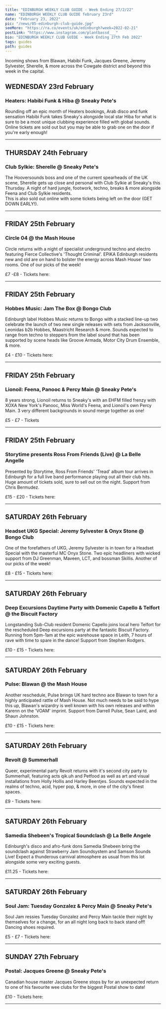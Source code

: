 ---
title: "EDINBURGH WEEKLY CLUB GUIDE - Week Ending 27/2/22"
name: "EDINBURGH WEEKLY CLUB GUIDE february 23rd"
date: "February 23, 2022"
pic: "/news/05-edinburgh-club-guide.jpg"
seeMore: "https://ra.co/events/uk/edinburgh?week=2022-02-21"
postLink: "https://www.instagram.com/plantbassd___"
bio: "EDINBURGH WEEKLY CLUB GUIDE - Week Ending 27th Feb 2022"
tags: guides
path: guides
---

Incoming shows from Blawan, Habibi Funk, Jacques Greene, Jeremy Sylvester, Sherelle, & more across the Cowgate district and beyond this week in the capital.

## WEDNESDAY 23rd February

<div className="row"><div className="col clubGuide">

<Picture src="/news/club-guide/05-heaters.jpg" alt="Heaters: Habibi Funk & Hiba @ Sneaky Pete's" size={1200} />
</div><div className="col clubGuide">

### Heaters: Habibi Funk & Hiba @ Sneaky Pete's

Rounding off an epic month of Heaters bookings, Arab disco and funk sensation Habibi Funk takes Sneaky's alongside local star Hiba for what is sure to be a most unique clubbing experience filled with global sounds. Online tickets are sold out but you may be able to grab one on the door if you're early enough!

</div></div><hr/>

## THURSDAY 24th February

<div className="row"><div className="col clubGuide">

<Picture src="/news/club-guide/05-sherelle.jpg" alt="Club Sylkie: Sherelle @ Sneaky Pete's" size={1200} />
</div><div className="col clubGuide">

### Club Sylkie: Sherelle @ Sneaky Pete's

The Hooversounds boss and one of the current spearheads of the UK scene, Sherelle gets up close and personal with Club Sylkie at Sneaky's this Thursday. A night of hard jungle, footwork, techno, breaks & more alongside Feena and Club Sylkie residents.  
This is also sold out online with some tickets being left on the door (GET DOWN EARLY!).

</div></div><hr/>

## FRIDAY 25th February

<div className="row"><div className="col clubGuide">

[<Picture src="/news/club-guide/05-circle.png" alt="Circle 04 @ the Mash House" size={1200} />](https://ra.co/events/1499462)

</div><div className="col clubGuide">

### Circle 04 @ the Mash House

Circle returns with a night of specialist underground techno and electro featuring Fierce Collective's 'Thought Criminal'. EPiKA Edinburgh residents new and old are on hand to bolster the energy across Mash House' two rooms. One of our picks of the week!

£7 -£8 - Tickets here: <HoverLink url="ra.co/events/1499462" external inline />

</div></div><hr/>

## FRIDAY 25th February

<div className="row"><div className="col clubGuide">

[<Picture src="/news/club-guide/05-hobbes.jpg" alt="Hobbes Music: Jam The Box @ Bongo Club" size={1200} />](https://ra.co/events/1496109)

</div><div className="col clubGuide">

### Hobbes Music: Jam The Box @ Bongo Club

Edinburgh label Hobbes Music returns to Bongo with a stacked line-up two celebrate the launch of two new single releases with sets from Jacksonville, Leonidas b2b Hobbes, Maastricht Research & more. Sounds expected to range from techno to steppers from the label sound that has been supported by scene heads like Groove Armada, Motor City Drum Ensemble, & more.

£4 - £10 - Tickets here: <HoverLink url="ra.co/events/1496109" external inline />

</div></div><hr/>

## FRIDAY 25th February

<div className="row"><div className="col clubGuide">

[<Picture src="/news/club-guide/05-lionoil.jpg" alt="Lionoil: Feena, Panooc & Percy Main @ Sneaky Pete's" size={1200} />](https://ra.co/events/1503021)

</div><div className="col clubGuide">

### Lionoil: Feena, Panooc & Percy Main @ Sneaky Pete's

8 years strong, Lionoil returns to Sneaky's with an EHFM filled frenzy with XOXA New York's Panooc, Miss World's Feena, and Lionoil's own Percy Main. 3 very different backgrounds in sound merge together as one!

£5 - £7 - Tickets <HoverLink url="ra.co/events/1503021" external inline />

</div></div><hr/>

## FRIDAY 25th February

<div className="row"><div className="col clubGuide">

[<Picture src="/news/club-guide/05-storytime.jpg" alt="Storytime presents Ross From Friends (Live) @ La Belle Angelle" size={1200} />](https://ra.co/events/1479894)

</div><div className="col clubGuide">

### Storytime presents Ross From Friends (Live) @ La Belle Angelle

Presented by Storytime, Ross From Friends' 'Tread' album tour arrives in Edinburgh for a full live band performance playing out all their club hits. Huge amount of tickets sold, sure to sell out on the night. Support from Chris Bermudez.

£15 - £20 - Tickets here: <HoverLink url="ra.co/events/1479894" external inline />

</div></div><hr/>

## SATURDAY 26th February

<div className="row"><div className="col clubGuide">

[<Picture src="/news/club-guide/05-garage.jpg" alt="Headset UKG Special: Jeremy Sylvester & Onyx Stone @ Bongo Club" size={1200} />](https://ra.co/events/1488202)

</div><div className="col clubGuide">

### Headset UKG Special: Jeremy Sylvester & Onyx Stone @ Bongo Club

One of the forefathers of UKG, Jeremy Sylvester is in town for a Headset Special with the masterful MC Onyx Stone. Two epic headliners with wicked support from DJ Greenman, Maveen, LCT, and bossman Skillis. Another of our picks of the week!

£8 - £15 - Tickets here: <HoverLink url="ra.co/events/1488202" external inline />

</div></div><hr/>

## SATURDAY 26th February

<div className="row"><div className="col clubGuide">

[<Picture src="/news/club-guide/05-excursions.jpg" alt="Deep Excursions Daytime Party with Domenic Capello & Telfort @ the Biscuit Factory" size={1200} />](https://ra.co/events/1478837)

</div><div className="col clubGuide">

### Deep Excursions Daytime Party with Domenic Capello & Telfort @ the Biscuit Factory

Longstanding Sub-Club resident Domenic Capello joins local hero Telfort for the rescheduled Deep excursions party at the fantastic Biscuit Factory. Running from 5pm-1am at the epic warehouse space in Leith, 7 hours of rave with time to spare in the dance! Support from Stephen Rodgers.

£10 - £15 - Tickets here: <HoverLink url="ra.co/events/1478837" external inline />

</div></div><hr/>

## SATURDAY 26th February

<div className="row"><div className="col clubGuide">

[<Picture src="/news/club-guide/05-pulse.jpg" alt="Pulse: Blawan @ the Mash House" size={1200} />](https://ra.co/events/1478837)

</div><div className="col clubGuide">

### Pulse: Blawan @ the Mash House

Another reschedule, Pulse brings UK hard techno ace Blawan to town for a highly anticipated rattle of Mash House. Not much needs to be said to hype this up, Blawan's wizardry is well known with his own releases and within Karenn on the 'VOAM' imprint. Support from Darrell Pulse, Sean Laird, and Shaun Johnston.

£10 - £15 - Tickets here: <HoverLink url="ra.co/events/1478837" external inline />

</div></div><hr/>

## SATURDAY 26th February

<div className="row"><div className="col clubGuide">

[<Picture src="/news/club-guide/05-revolt.jpg" alt="Revolt @ Summerhall" size={1200} />](https://ra.co/events/1498447)

</div><div className="col clubGuide">

### Revolt @ Summerhall

Queer, experimental party Revolt returns with it's second city party to Summerhall, featuring acts qik.uh and Petfood as well as art and visual installations from Holly Hollis and Harley Beentjes. Sounds expected in the realms of techno, acid, hyper pop, & more, in one of the city's finest spaces.

£9 - Tickets here: <HoverLink url="ra.co/events/1498447" external inline />

</div></div><hr/>

## SATURDAY 26th February

<div className="row"><div className="col clubGuide">

[<Picture src="/news/club-guide/05-samedia.jpg" alt="Samedia Shebeen's Tropical Soundclash @ La Belle Angele" size={1200} />](https://www.skiddle.com/whats-on/Edinburgh/La-Belle-Angele/Samedia-Shebeen-Tropical-Soundclash/35979180/)

</div><div className="col clubGuide">

### Samedia Shebeen's Tropical Soundclash @ La Belle Angele

Edinburgh's disco and afro-funk dons Samedia Shebeen bring the soundclash against Strawberry Jam Soundsystem and Samson Sounds Live! Expect a thunderous carnival atmosphere as usual from this lot alongside some very exciting guests.

£11.25 - Tickets here: <HoverLink url="www.skiddle.com/whats-on/Edinburgh/La-Belle-Angele/Samedia-Shebeen-Tropical-Soundclash/35979180/" external inline />

</div></div><hr/>

## SATURDAY 26th February

<div className="row"><div className="col clubGuide">

[<Picture src="/news/club-guide/05-soul.jpg" alt="Soul Jam: Tuesday Gonzalez & Percy Main @ Sneaky Pete's" size={1200} />](https://ra.co/events/1503025)

</div><div className="col clubGuide">

### Soul Jam: Tuesday Gonzalez & Percy Main @ Sneaky Pete's

Soul Jam ressies Tuesday Gonzalez and Percy Main tackle their night by themselves for a change, for an all night long back to back stand off! Dancing shoes required.

£5 - £7 - Tickets here: <HoverLink url="ra.co/events/1503025" external inline />

</div></div><hr/>

## SUNDAY 27th February

<div className="row"><div className="col clubGuide">

[<Picture src="/news/club-guide/05-postal.jpg" alt="Postal: Jacques Greene @ Sneaky Pete's" size={1200} />](https://ra.co/events/1501927)

</div><div className="col clubGuide">

### Postal: Jacques Greene @ Sneaky Pete's

Canadian house master Jacques Greene stops by for an unexpected return to one of his favourite wee clubs for the biggest Postal show to date!

£10 - Tickets here: <HoverLink url="ra.co/events/1501927" external inline />

</div></div><hr/>
